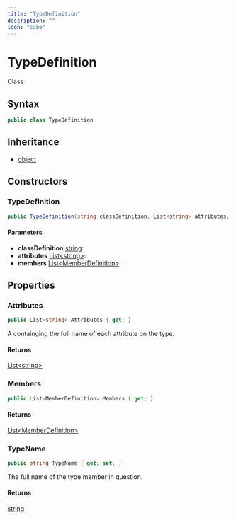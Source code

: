 ```yaml
---
title: "TypeDefinition"
description: ""
icon: "cube"
---
```


# TypeDefinition

<Badge variant="outline">Class</Badge>

## Syntax

```csharp
public class TypeDefinition
```

## Inheritance

- [object](https://learn.microsoft.com/dotnet/api/system.object)

## Constructors

### TypeDefinition

```csharp
public TypeDefinition(string classDefinition, List<string> attributes, List<MemberDefinition> members)
```

#### Parameters

- **classDefinition** [string](https://learn.microsoft.com/dotnet/api/system.string): 
- **attributes** [List&lt;string&gt;](https://learn.microsoft.com/dotnet/api/system.collections.generic.list-1): 
- **members** [List&lt;MemberDefinition&gt;](https://learn.microsoft.com/dotnet/api/system.collections.generic.list-1): 


## Properties

### Attributes

```csharp
public List<string> Attributes { get; }
```

A <xref href="System.Collections.Generic.List%601" data-throw-if-not-resolved="false"></xref> containging the full name of each attribute on the type.

#### Returns

[List&lt;string&gt;](https://learn.microsoft.com/dotnet/api/system.collections.generic.list-1)

### Members

```csharp
public List<MemberDefinition> Members { get; }
```

#### Returns

[List&lt;MemberDefinition&gt;](https://learn.microsoft.com/dotnet/api/system.collections.generic.list-1)

### TypeName

```csharp
public string TypeName { get; set; }
```

The full name of the type member in question.

#### Returns

[string](https://learn.microsoft.com/dotnet/api/system.string)


